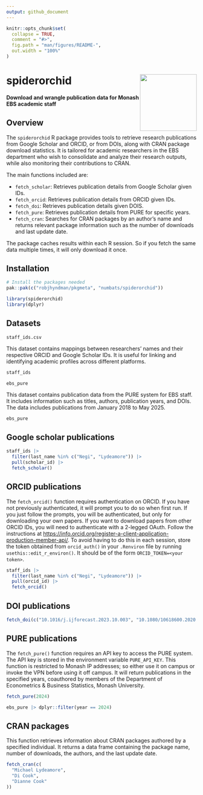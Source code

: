 ```yaml
---
output: github_document
---
```


<!-- README.md is generated from README.Rmd. Please edit that file -->

```r
knitr::opts_chunk$set(
  collapse = TRUE,
  comment = "#>",
  fig.path = "man/figures/README-",
  out.width = "100%"
)
```

# spiderorchid  <img src="man/figures/spiderorchid-hex.png" align="right" width = 150 />

<!-- badges: start -->
<!-- badges: end -->

**Download and wrangle publication data for Monash EBS academic staff**

## Overview

The `spiderorchid` R package provides tools to retrieve research publications from Google Scholar and ORCID, or from DOIs, along with CRAN package download statistics. It is tailored for academic researchers in the EBS department who wish to consolidate and analyze their research outputs, while also monitoring their contributions to CRAN.

The main functions included are:

* `fetch_scholar`: Retrieves publication details from Google Scholar given IDs.
* `fetch_orcid`: Retrieves publication details from ORCID given IDs.
* `fetch_doi`: Retrieves publication details given DOIS.
* `fetch_pure`: Retrieves publication details from PURE for specific years.
* `fetch_cran`: Searches for CRAN packages by an author’s name and returns relevant package information such as the number of downloads and last update date.

The package caches results within each R session. So if you fetch the same data multiple times, it will only download it once.

## Installation

```r
# Install the packages needed
pak::pak(c("robjhyndman/pkgmeta", "numbats/spiderorchid"))
```

```r
library(spiderorchid)
library(dplyr)
```

## Datasets

`staff_ids.csv`

This dataset contains mappings between researchers' names and their respective ORCID and Google Scholar IDs. It is useful for linking and identifying academic profiles across different platforms.

```r
staff_ids
```

`ebs_pure`

This dataset contains publication data from the PURE system for EBS staff. It includes information such as titles, authors, publication years, and DOIs. The data includes publications from January 2018 to May 2025.

```r
ebs_pure
```

## Google scholar publications

```r
staff_ids |>
  filter(last_name %in% c("Negi", "Lydeamore")) |>
  pull(scholar_id) |>
  fetch_scholar()
```

## ORCID publications

The `fetch_orcid()` function requires authentication on ORCID. If you have not previously
authenticated, it will prompt you to do so when first run. If you just
follow the prompts, you will be authenticated, but only for downloading your
own papers. If you want to download papers from other ORCID IDs, you will
need to authenticate with a 2-legged OAuth. Follow the instructions at
<https://info.orcid.org/register-a-client-application-production-member-api/>.
To avoid having to do this in each session, store the token obtained from
`orcid_auth()` in your `.Renviron` file by running `usethis::edit_r_environ()`.
It should be of the form `ORCID_TOKEN=<your token>`.


```r
staff_ids |>
  filter(last_name %in% c("Negi", "Lydeamore")) |>
  pull(orcid_id) |>
  fetch_orcid()
```

## DOI publications

```r
fetch_doi(c("10.1016/j.ijforecast.2023.10.003", "10.1080/10618600.2020.1807353"))
```

## PURE publications

The `fetch_pure()` function requires an API key to access the PURE system.
The API key is stored in the environment variable `PURE_API_KEY`.
This function is restricted to Monash IP addresses; so either use it on campus
or invoke the VPN before using it off campus. It will return publications in 
the specified years, coauthored by members of the Department of 
Econometrics & Business Statistics, Monash University.

```r
fetch_pure(2024)
```

```r
ebs_pure |> dplyr::filter(year == 2024)
```

## CRAN packages

This function retrieves information about CRAN packages authored by a specified individual. It returns a data frame containing the package name, number of downloads, the authors, and the last update date.

```r
fetch_cran(c(
  "Michael Lydeamore",
  "Di Cook",
  "Dianne Cook"
))
```
